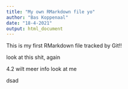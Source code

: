 ```yaml
---
title: "My own RMarkdown file yo"
author: "Bas Koppenaal"
date: "18-4-2021"
output: html_document
---
```


This is my first RMarkdown file tracked by Git!!

look at this shit, again

4.2 wilt meer info
look at me


dsad
```r
```
